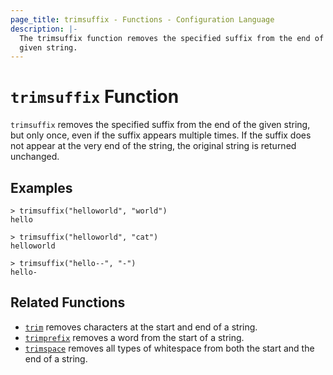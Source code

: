 ```yaml
---
page_title: trimsuffix - Functions - Configuration Language
description: |-
  The trimsuffix function removes the specified suffix from the end of a
  given string.
---
```


# `trimsuffix` Function

`trimsuffix` removes the specified suffix from the end of the given string, but only once, even if the suffix appears multiple times. If the suffix does not appear at the very end of the string, the original string is returned unchanged.

## Examples

```
> trimsuffix("helloworld", "world")
hello
```

```
> trimsuffix("helloworld", "cat")
helloworld
```

```
> trimsuffix("hello--", "-")
hello-
```

## Related Functions

* [`trim`](/terraform/language/functions/trim) removes characters at the start and end of a string.
* [`trimprefix`](/terraform/language/functions/trimprefix) removes a word from the start of a string.
* [`trimspace`](/terraform/language/functions/trimspace) removes all types of whitespace from
  both the start and the end of a string.
